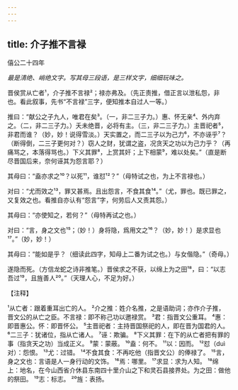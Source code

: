 ```yaml
---
---
---
```

title: 介子推不言禄
---



僖公二十四年

*最是清绝、峭绝文字。写其母三段语，是三样文字，细细玩味之。*

晋侯赏从亡者¹，介子推不言禄²；禄亦弗及。（先正责推，借正言以泄私怨，非也。看此叙事，先书“不言禄”三字，便知推本自过人一等。）

推曰：“献公之子九人，唯君在矣³。（一，非二三子力。）惠、怀无亲⁴、外内弃之。（二，非二三子力。）夭未绝晋，必将有主。（三，非二三子力。）主晋祀者⁵，非君而谁？（妙，妙！说得雪淡。）天实置之，而二三子以为己力⁶，不亦诬乎⁷？（断得倒，二三子更何对？）窃人之财，犹谓之盗，况贪天之功以为己力乎？（再痛骂之，本落得骂也。）下义其罪⁸，上赏其奸；上下相蒙⁹，难以处矣。”（直是断尽晋国后来，奈何诬其为怨言耶？）

其母曰：“盍亦求之¹⁰？以死¹¹，谁怼¹²？”（母特试之也，为上不言禄也。）

对曰：“尤而效之¹³，罪又甚焉。且出怨言，不食其食¹⁴。”（尤，罪也。既已罪之，又复效之也。看推自亦认有“怨言”字，何劳后人又责其怨。）

其母曰：“亦使知之，若何？”（母特再试之也。）

对曰：“言，身之文也¹⁵；（妙！）身将隐，爲用文之¹⁶？（妙，妙！）是求显也¹⁷。”（妙，妙！）

其母曰：“能如是乎？（细读此四字，知母上二番为试之也。）与女偕隐。”（奇母。）

遂隐而死。（方信龙蛇之诗非推笔。）晋侯求之不获，以绵上为之田¹⁸，曰：“以志吾过¹⁹，且旌善人²⁰。”（天理人心，不足为好。）

【注释】

¹从亡者：跟着重耳出亡的人。
²介之推：姓介名推，之是语助词；亦作介子推，晋文公的从亡之臣。不言禄：即不称己功以邀禄赏。
³君：指晋文公重耳。
⁴惠：即晋惠公。怀：即晋怀公。
⁵主晋祀者：主持晋国祭祀的人，即在晋为国君的人。
⁶二三子：犹诸位，指从亡诸人。
⁷诬：欺骗。
⁸下义其罪：在下的从亡者把有罪的事（指贪天之功）当成正义。
⁹蒙：蒙蔽。
¹⁰盍：何不。
¹¹以：因而。
¹²怼（duì对）：怨恨。
¹³尤：过错。
¹⁴不食其食：不再吃他（指晋文公）的俸禄了。
¹⁵言，身之文也：言语是人一身行动的文饰。
¹⁶焉：哪里。
¹⁷求显：求为人知。
¹⁸绵上：地名，在今山西省介休县东南四十里介山之下和灵石县接界处。为之田：做他的祭田。
¹⁹志：标志。
²⁰旌：表扬。